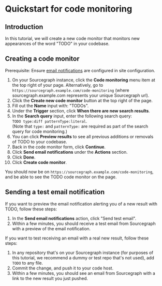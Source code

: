 # Quickstart for code monitoring

## Introduction

In this tutorial, we will create a new code monitor that monitors new appearances of the word "TODO" in your codebase.

## Creating a code monitor

Prerequisite: Ensure [email notifications](https://docs.sourcegraph.com/admin/observability/alerting#email) are configured in site configuration.  

1. On your Sourcegraph instance, click the **Code monitoring** menu item at the top right of your page. Alternatively, go to `https://sourcegraph.example.com/code-monitoring` (where sourcegraph.example.com represents your unique Sourcegraph url).
1. Click the **Create new code monitor** button at the top right of the page.
1. Fill out the **Name** input with: "TODOs".
1. Under the **Trigger** section, click **When there are new search results**. 
1. In the **Search query** input, enter the following search query:  
`TODO type:diff patternType:literal`.  
(Note that `type:` and `patternType:` are required as part of the search query for code monitoring.)
1. You can click **Preview results** to see all previous additions or removals of TODO to your codebase.
1. Back in the code monitor form, click **Continue**.
1. Click **Send email notifications** under the **Actions** section.
1. Click **Done**.
1. Click **Create code monitor**.

You should now be on `https://sourcegraph.example.com/code-monitoring`, and be able to see the TODO code monitor on the page.

## Sending a test email notification

If you want to preview the email notification alerting you of a new result with TODO, follow these steps:

1. In the **Send email notifications** action, click "Send test email".
1. Within a few minutes, you should receive a test email from Sourcegraph with a preview of the email notification.

If you want to test receiving an email with a real new result, follow these steps:

1. In any repository that's on your Sourcegraph instance (for purposes of this tutorial, we recommend a dummy or test repo that's not used), add `TODO` to any file.
1. Commit the change, and push it to your code host. 
1. Within a few minutes, you should see an email from Sourcegraph with a link to the new result you just pushed.
